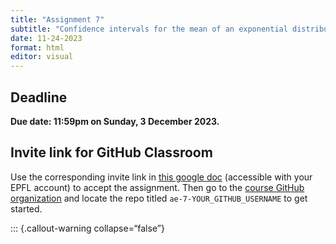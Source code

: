 ```yaml
---
title: "Assignment 7"
subtitle: "Confidence intervals for the mean of an exponential distribution"
date: 11-24-2023
format: html
editor: visual
---
```



::: callout-important
# Deadline

**Due date: 11:59pm on Sunday, 3 December 2023.**
:::

::: {.callout-note collapse="true"}
# Invite link for GitHub Classroom

Use the corresponding invite link in [this google doc](https://docs.google.com/document/d/1XTO7obXEr2Yxllxk48wnZ5e49ptPGMsMyl40KEZDGRg/edit?usp=sharing) (accessible with your EPFL account) to accept the assignment. Then go to the [course GitHub organization](https://github.com/MATH-517) and locate the repo titled `ae-7-YOUR_GITHUB_USERNAME` to get started.
:::

::: {.callout-warning collapse="false"}
